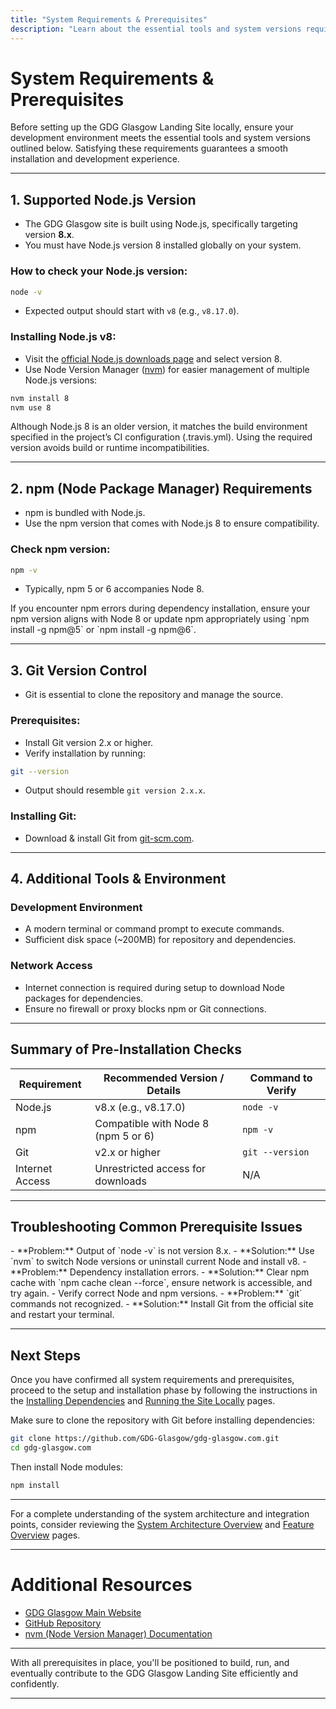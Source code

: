 ```yaml
---
title: "System Requirements & Prerequisites"
description: "Learn about the essential tools and system versions required before installing the GDG Glasgow site. Covers Node.js, npm, and Git requirements for a smooth development experience."
---
```


# System Requirements & Prerequisites

Before setting up the GDG Glasgow Landing Site locally, ensure your development environment meets the essential tools and system versions outlined below. Satisfying these requirements guarantees a smooth installation and development experience.

---

## 1. Supported Node.js Version

- The GDG Glasgow site is built using Node.js, specifically targeting version **8.x**.
- You must have Node.js version 8 installed globally on your system.

### How to check your Node.js version:

```bash
node -v
```

- Expected output should start with `v8` (e.g., `v8.17.0`).

### Installing Node.js v8:

- Visit the [official Node.js downloads page](https://nodejs.org/en/download/releases/) and select version 8.
- Use Node Version Manager ([nvm](https://github.com/nvm-sh/nvm)) for easier management of multiple Node.js versions:

```bash
nvm install 8
nvm use 8
```

<Tip>
Although Node.js 8 is an older version, it matches the build environment specified in the project’s CI configuration (.travis.yml). Using the required version avoids build or runtime incompatibilities.
</Tip>

---

## 2. npm (Node Package Manager) Requirements

- npm is bundled with Node.js.
- Use the npm version that comes with Node.js 8 to ensure compatibility.

### Check npm version:

```bash
npm -v
```

- Typically, npm 5 or 6 accompanies Node 8.

<Tip>
If you encounter npm errors during dependency installation, ensure your npm version aligns with Node 8 or update npm appropriately using `npm install -g npm@5` or `npm install -g npm@6`.
</Tip>

---

## 3. Git Version Control

- Git is essential to clone the repository and manage the source.

### Prerequisites:

- Install Git version 2.x or higher.
- Verify installation by running:

```bash
git --version
```

- Output should resemble `git version 2.x.x`.

### Installing Git:

- Download & install Git from [git-scm.com](https://git-scm.com/downloads).

---

## 4. Additional Tools & Environment

### Development Environment
- A modern terminal or command prompt to execute commands.
- Sufficient disk space (~200MB) for repository and dependencies.

### Network Access
- Internet connection is required during setup to download Node packages for dependencies.
- Ensure no firewall or proxy blocks npm or Git connections.

---

## Summary of Pre-Installation Checks

| Requirement      | Recommended Version / Details            | Command to Verify                          |
|------------------|----------------------------------------|-------------------------------------------|
| Node.js          | v8.x (e.g., v8.17.0)                   | `node -v`                                 |
| npm              | Compatible with Node 8 (npm 5 or 6)    | `npm -v`                                  |
| Git              | v2.x or higher                         | `git --version`                           |
| Internet Access   | Unrestricted access for downloads      | N/A                                       |

---

## Troubleshooting Common Prerequisite Issues

<AccordionGroup title="Common Issues & Solutions">
<Accordion title="Node.js Version Mismatch">
- **Problem:** Output of `node -v` is not version 8.x.
- **Solution:** Use `nvm` to switch Node versions or uninstall current Node and install v8.
</Accordion>
<Accordion title="npm Install Fails">
- **Problem:** Dependency installation errors.
- **Solution:** Clear npm cache with `npm cache clean --force`, ensure network is accessible, and try again.
- Verify correct Node and npm versions.
</Accordion>
<Accordion title="Git Not Found">
- **Problem:** `git` commands not recognized.
- **Solution:** Install Git from the official site and restart your terminal.
</Accordion>
</AccordionGroup>

---

## Next Steps

Once you have confirmed all system requirements and prerequisites, proceed to the setup and installation phase by following the instructions in the [Installing Dependencies](https://gdg-glasgow.com/getting-started/setup-and-installation/installing-dependencies) and [Running the Site Locally](https://gdg-glasgow.com/getting-started/setup-and-installation/first-local-run) pages.

<Check>
Make sure to clone the repository with Git before installing dependencies:

```bash
git clone https://github.com/GDG-Glasgow/gdg-glasgow.com.git
cd gdg-glasgow.com
```

Then install Node modules:

```bash
npm install
```

</Check>

---

For a complete understanding of the system architecture and integration points, consider reviewing the [System Architecture Overview](https://gdg-glasgow.com/overview/architecture_features/system_architecture) and [Feature Overview](https://gdg-glasgow.com/overview/architecture_features/feature_highlights) pages.

---

# Additional Resources

- [GDG Glasgow Main Website](https://gdg-glasgow.com/)
- [GitHub Repository](https://github.com/GDG-Glasgow/gdg-glasgow.com)
- [nvm (Node Version Manager) Documentation](https://github.com/nvm-sh/nvm)

---

With all prerequisites in place, you'll be positioned to build, run, and eventually contribute to the GDG Glasgow Landing Site efficiently and confidently.


---